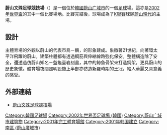 {{Infobox 體育場館
| stadium_name = 蔚山文殊足球競技場<br>울산문수축구경기장
| image = Munsu 20121110 204310 5.jpg
| nickname = Big Crown
| location = {{KOR}}蔚山廣域市南區文殊路44號
| broke_ground = 1998年12月18日
| opened = 2001年6月30日
| operator = 蔚山广域市
| tenants = [[蔚山現代足球俱樂部|蔚山現代]]
| seating_capacity = 44,102
}}
'''蔚山文殊足球競技場'''（{{朝|'''울산문수축구경기장'''|蔚山文殊蹴球競技場|罗=Uisan Munsu Chukgu Gyeonggijang}}）是一個位於[[韓國|韓國]][[蔚山广域市|蔚山广域市]]的一個[[足球|足球]]場。這亦是[[2002年世界盃|2002年世界盃]]的其中一個比賽場地。比賽完結後，球場成為了[[K聯賽|K聯賽]]球隊[[蔚山現代足球俱樂部|蔚山現代]]的主場。

== 設計 ==
主體育場的外觀以蔚山的代表市鳥－鶴，的形象建成。象徵著21世紀，向著環太平洋飛躍的蔚山。建築柱體都有透過鋼筋與伸縮線路強化保安。整體構造除了安全，還透過仿蔚山知名－盤龜臺岩刻畫，其中的鯨魚骨架來打造鋼架，更具蔚山的歷史象徵。體育場夜間照明設施上半部亦仿造新羅時期的王冠，給人華麗又具意義的感受。

== 外部連結 ==
*[http://www.uimc.or.kr/Institution/InstitutionHome/SoccerStadium/Main/default.asp 蔚山文殊足球競技場] {{Wayback|url=http://www.uimc.or.kr/Institution/InstitutionHome/SoccerStadium/Main/default.asp |date=20210122083250 }} {{ko icon}}

{{2002 FIFA World Cup stadiums}}

[[Category:韓國足球場|Category:韓國足球場]]
[[Category:2002年世界盃足球場_(韓國)|Category:2002年世界盃足球場 (韓國)]]
[[Category:蔚山广域市建筑物|Category:蔚山广域市建筑物]]
[[Category:2001年完工體育場館|Category:2001年完工體育場館]]
[[Category:2001年韩国建立|Category:2001年韩国建立]]
[[Category:南區_(蔚山廣域市)|Category:南區 (蔚山廣域市)]]